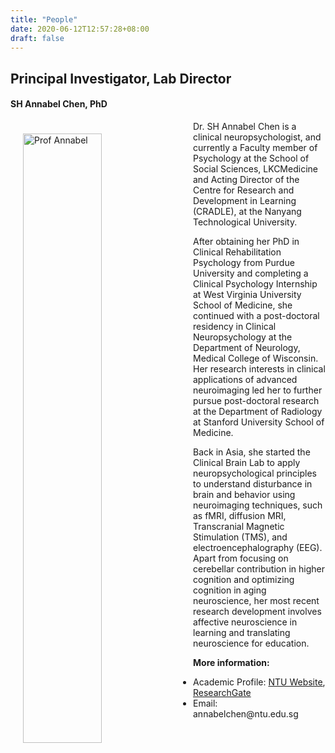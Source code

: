 ```yaml
---
title: "People"
date: 2020-06-12T12:57:28+08:00
draft: false
---
```

## Principal Investigator, Lab Director

#### SH Annabel Chen, PhD

<img src="/img/prof-annabel.PNG" alt="Prof Annabel" width="50%" align="left" hspace=20" vspace="20" />

Dr. SH Annabel Chen is a clinical neuropsychologist, and currently a Faculty member of Psychology at the School of Social Sciences, LKCMedicine and Acting Director of the Centre for Research and Development in Learning (CRADLE), at the Nanyang Technological University.  

After obtaining her PhD in Clinical Rehabilitation Psychology from Purdue University and completing a Clinical Psychology Internship at West Virginia University School of Medicine, she continued with a post-doctoral residency in Clinical Neuropsychology at the Department of Neurology, Medical College of Wisconsin. Her research interests in clinical applications of advanced neuroimaging led her to further pursue post-doctoral research at the Department of Radiology at Stanford University School of Medicine.  

Back in Asia, she started the Clinical Brain Lab to apply neuropsychological principles to understand disturbance in brain and behavior using neuroimaging techniques, such as fMRI, diffusion MRI, Transcranial Magnetic Stimulation (TMS), and electroencephalography (EEG). Apart from focusing on cerebellar contribution in higher cognition and optimizing cognition in aging neuroscience, her most recent research development involves affective neuroscience in learning and translating neuroscience for education. 

**More information:**

- Academic Profile: [NTU Website](http://research.ntu.edu.sg/expertise/academicprofile/pages/StaffProfile.aspx?ST_EMAILID=ANNABELCHEN), [ResearchGate](https://www.researchgate.net/profile/Sh_Chen)
- Email: annabelchen@ntu.edu.sg
